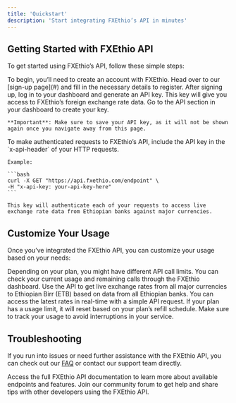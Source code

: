 ```yaml
---
title: 'Quickstart'
description: 'Start integrating FXEthio’s API in minutes'
---
```


## Getting Started with FXEthio API

To get started using FXEthio’s API, follow these simple steps:

<AccordionGroup>
  <Accordion icon="user" title="1. Create an Account">
    To begin, you’ll need to create an account with FXEthio. Head over to our [sign-up page](#) and fill in the necessary details to register.
  </Accordion>

  <Accordion icon="key" title="2. Create an API Key">
    After signing up, log in to your dashboard and generate an API key. This key will give you access to FXEthio’s foreign exchange rate data. Go to the API section in your dashboard to create your key.

    **Important**: Make sure to save your API key, as it will not be shown again once you navigate away from this page.
  </Accordion>

  <Accordion icon="plug" title="3. Use the API Key">
    To make authenticated requests to FXEthio’s API, include the API key in the `x-api-header` of your HTTP requests.

    Example:

    ```bash
    curl -X GET "https://api.fxethio.com/endpoint" \
    -H "x-api-key: your-api-key-here"
    ```

    This key will authenticate each of your requests to access live exchange rate data from Ethiopian banks against major currencies.
  </Accordion>
</AccordionGroup>

## Customize Your Usage

Once you’ve integrated the FXEthio API, you can customize your usage based on your needs:

<AccordionGroup>
  <Accordion icon="sliders" title="Adjusting API Limits">
    Depending on your plan, you might have different API call limits. You can check your current usage and remaining calls through the FXEthio dashboard.
  </Accordion>

  <Accordion icon="chart-line" title="Access Real-Time Exchange Rates">
    Use the API to get live exchange rates from all major currencies to Ethiopian Birr (ETB) based on data from all Ethiopian banks. You can access the latest rates in real-time with a simple API request.
  </Accordion>

  <Accordion icon="refresh" title="Refill and Reset Quotas">
    If your plan has a usage limit, it will reset based on your plan’s refill schedule. Make sure to track your usage to avoid interruptions in your service.
  </Accordion>
</AccordionGroup>

## Troubleshooting

If you run into issues or need further assistance with the FXEthio API, you can check out our [FAQ](#) or contact our support team directly.

<CardGroup cols={2}>
  <Card title="API Documentation" icon="file-code" href="/docs">
    Access the full FXEthio API documentation to learn more about available endpoints and features.
  </Card>

  <Card title="Community Support" icon="comments" href="/support">
    Join our community forum to get help and share tips with other developers using the FXEthio API.
  </Card>
</CardGroup>